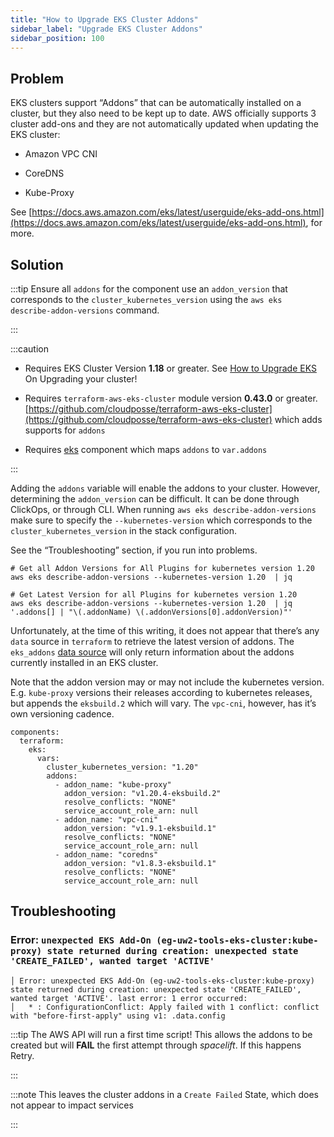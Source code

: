```yaml
---
title: "How to Upgrade EKS Cluster Addons"
sidebar_label: "Upgrade EKS Cluster Addons"
sidebar_position: 100
---
```


## Problem
EKS clusters support “Addons” that can be automatically installed on a cluster, but they also need to be kept up to date. AWS officially supports 3 cluster add-ons and they are not automatically updated when updating the EKS cluster:

- Amazon VPC CNI

- CoreDNS

- Kube-Proxy

See [https://docs.aws.amazon.com/eks/latest/userguide/eks-add-ons.html](https://docs.aws.amazon.com/eks/latest/userguide/eks-add-ons.html), for more.

## Solution

:::tip
Ensure all `addons` for the component use an `addon_version` that corresponds to the `cluster_kubernetes_version` using the `aws eks describe-addon-versions` command.

:::

:::caution
- Requires EKS Cluster Version **1.18** or greater. See [How to Upgrade EKS](/reference-architecture/how-to-guides/upgrades/how-to-upgrade-eks) On Upgrading your cluster!

- Requires `terraform-aws-eks-cluster` module version **0.43.0** or greater.  [https://github.com/cloudposse/terraform-aws-eks-cluster](https://github.com/cloudposse/terraform-aws-eks-cluster) which adds supports for `addons`

- Requires [eks](/components/category/eks/) component which maps `addons` to `var.addons`

:::

Adding the `addons` variable will enable the addons to your cluster. However, determining the `addon_version` can be difficult. It can be done through ClickOps, or through CLI.  When running `aws eks describe-addon-versions` make sure to specify the `--kubernetes-version` which corresponds to the `cluster_kubernetes_version` in the stack configuration.

See the “Troubleshooting” section, if you run into problems.

```
# Get all Addon Versions for All Plugins for kubernetes version 1.20
aws eks describe-addon-versions --kubernetes-version 1.20  | jq

# Get Latest Version for all Plugins for kubernetes version 1.20
aws eks describe-addon-versions --kubernetes-version 1.20  | jq '.addons[] | "\(.addonName) \(.addonVersions[0].addonVersion)"'
```

Unfortunately, at the time of this writing, it does not appear that there’s any `data` source in `terraform` to retrieve the latest version of addons. The `eks_addons` [data source](https://registry.terraform.io/providers/hashicorp/aws/latest/docs/data-sources/eks_addon) will only return information about the addons currently installed in an EKS cluster.

Note that the addon version may or may not include the kubernetes version. E.g. `kube-proxy` versions their releases according to kubernetes releases, but appends the `eksbuild.2` which will vary. The `vpc-cni`, however, has it’s own versioning cadence.

```
components:
  terraform:
    eks:
      vars:
        cluster_kubernetes_version: "1.20"
        addons:
          - addon_name: "kube-proxy"
            addon_version: "v1.20.4-eksbuild.2"
            resolve_conflicts: "NONE"
            service_account_role_arn: null
          - addon_name: "vpc-cni"
            addon_version: "v1.9.1-eksbuild.1"
            resolve_conflicts: "NONE"
            service_account_role_arn: null
          - addon_name: "coredns"
            addon_version: "v1.8.3-eksbuild.1"
            resolve_conflicts: "NONE"
            service_account_role_arn: null
```

## Troubleshooting

### Error: `unexpected EKS Add-On (eg-uw2-tools-eks-cluster:kube-proxy) state returned during creation: unexpected state 'CREATE_FAILED', wanted target 'ACTIVE'`

```
│ Error: unexpected EKS Add-On (eg-uw2-tools-eks-cluster:kube-proxy) state returned during creation: unexpected state 'CREATE_FAILED', wanted target 'ACTIVE'. last error: 1 error occurred:
│ 	* : ConfigurationConflict: Apply failed with 1 conflict: conflict with "before-first-apply" using v1: .data.config
```

:::tip
The AWS API will run a first time script! This allows the addons to be created but will **FAIL** the first attempt through _spacelift_. If this happens Retry.

:::

:::note
This leaves the cluster addons in a `Create Failed` State, which does not appear to impact services

:::

